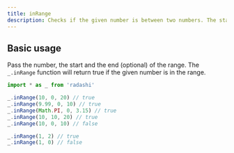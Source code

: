 ```yaml
---
title: inRange
description: Checks if the given number is between two numbers. The starting number is inclusive. The ending number is exclusive. The start and the end of the range can be ascending OR descending order. If end is not specified, it's set to start value. And start is set to 0.
---
```


## Basic usage

Pass the number, the start and the end (optional) of the range. The `_.inRange` function will return true if the given number is in the range.

```ts
import * as _ from 'radashi'

_.inRange(10, 0, 20) // true
_.inRange(9.99, 0, 10) // true
_.inRange(Math.PI, 0, 3.15) // true
_.inRange(10, 10, 20) // true
_.inRange(10, 0, 10) // false

_.inRange(1, 2) // true
_.inRange(1, 0) // false
```

